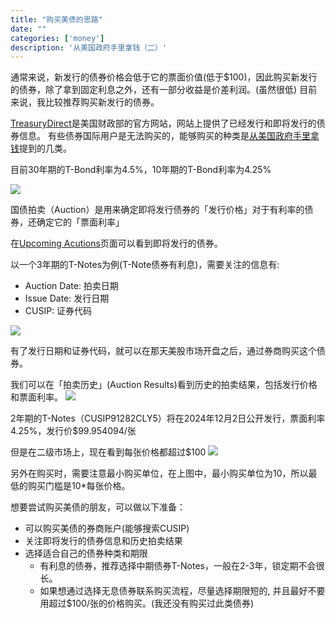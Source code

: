 ```yaml
---
title: "购买美债的思路"
date: ""
categories: ['money']
description: '从美国政府手里拿钱（二）'
---
```


通常来说，新发行的债券价格会低于它的票面价值(低于$100)，因此购买新发行的债券，除了拿到固定利息之外，还有一部分收益是价差利润。(虽然很低)
目前来说，我比较推荐购买新发行的债券。

[TreasuryDirect](https://www.treasurydirect.gov)是美国财政部的官方网站，网站上提供了已经发行和即将发行的债券信息。
有些债券国际用户是无法购买的，能够购买的种类是[从美国政府手里拿钱](./buying-us-bond.qmd)提到的几类。

目前30年期的T-Bond利率为4.5%，10年期的T-Bond利率为4.25%

![](https://image.luozx.org/garden/2024/12/c59da4c613c1bd1651868fc51820ca73.png)


国债拍卖（Auction）是用来确定即将发行债券的「发行价格」对于有利率的债券，还确定它的「票面利率」

在[Upcoming Acutions](https://www.treasurydirect.gov/auctions/upcoming/)页面可以看到即将发行的债券。

以一个3年期的T-Notes为例(T-Note债券有利息)，需要关注的信息有:

- Auction Date: 拍卖日期
- Issue Date: 发行日期
- CUSIP: 证券代码

![](https://image.luozx.org/garden/2024/12/ffb981b75da4ed0dd0484cb509c4fbd4.png)

有了发行日期和证券代码，就可以在那天美股市场开盘之后，通过券商购买这个债券。

我们可以在「拍卖历史」(Auction Results)看到历史的拍卖结果，包括发行价格和票面利率。
![](https://image.luozx.org/garden/2024/12/9e4f5357b6384ba9e5c97253b5bafcd4.png)

2年期的T-Notes（CUSIP91282CLY5）将在2024年12月2日公开发行，票面利率4.25%，发行价$99.954094/张

但是在二级市场上，现在看到每张价格都超过$100
![](https://image.luozx.org/garden/2024/12/3b1a1a332d15c2592bdec8fdef875b5e.png)

另外在购买时，需要注意最小购买单位，在上图中，最小购买单位为10，所以最低的购买门槛是10*每张价格。

想要尝试购买美债的朋友，可以做以下准备：

- 可以购买美债的券商账户(能够搜索CUSIP)
- 关注即将发行的债券信息和历史拍卖结果
- 选择适合自己的债券种类和期限
  - 有利息的债券，推荐选择中期债券T-Notes，一般在2-3年，锁定期不会很长。
  - 如果想通过选择无息债券联系购买流程，尽量选择期限短的, 并且最好不要用超过$100/张的价格购买。(我还没有购买过此类债券)
